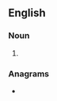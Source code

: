 ==English==

===Noun===
{{head|en|noun form}}

# {{plural of|dosser|lang=en}}

===Anagrams===
* {{anagrams|en|a=deorsss|drosses}}